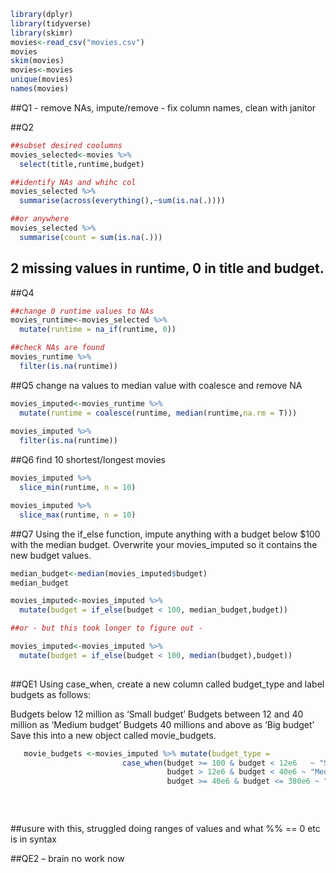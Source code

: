 ```r
library(dplyr)
library(tidyverse)
library(skimr)
movies<-read_csv("movies.csv")
movies
skim(movies)
movies<-movies
unique(movies)
names(movies)

```
##Q1
- remove NAs, impute/remove
- fix column names, clean with janitor



##Q2 

```r
 
##subset desired coolumns
movies_selected<-movies %>% 
  select(title,runtime,budget)

##identify NAs and whihc col
movies_selected %>% 
  summarise(across(everything(),~sum(is.na(.))))

##or anywhere
movies_selected %>% 
  summarise(count = sum(is.na(.)))

```
## 2 missing values in runtime, 0 in title and budget.

##Q4
```r
##change 0 runtime values to NAs
movies_runtime<-movies_selected %>%
  mutate(runtime = na_if(runtime, 0))

##check NAs are found
movies_runtime %>%
  filter(is.na(runtime))

```

##Q5 change na values to median value with coalesce and remove NA
```r
movies_imputed<-movies_runtime %>%
  mutate(runtime = coalesce(runtime, median(runtime,na.rm = T)))
  
movies_imputed %>%
  filter(is.na(runtime))

```
##Q6 find 10 shortest/longest movies
```r
movies_imputed %>% 
  slice_min(runtime, n = 10)

movies_imputed %>% 
  slice_max(runtime, n = 10)
```
##Q7 Using the if_else function, impute anything with a budget below $100 with the median budget. Overwrite your movies_imputed so it contains the new budget values.


```r

median_budget<-median(movies_imputed$budget)
median_budget

movies_imputed<-movies_imputed %>% 
  mutate(budget = if_else(budget < 100, median_budget,budget))

##or - but this took longer to figure out - 

movies_imputed<-movies_imputed %>% 
  mutate(budget = if_else(budget < 100, median(budget),budget))
         


```

##QE1
Using case_when, create a new column called budget_type and label budgets as follows:

Budgets below 12 million as ‘Small budget’
Budgets between 12 and 40 million as ‘Medium budget’
Budgets 40 millions and above as ‘Big budget’
Save this into a new object called movie_budgets.
```r
         
   movie_budgets <-movies_imputed %>% mutate(budget_type = 
                         case_when(budget >= 100 & budget < 12e6   ~ "Small Budget", 
                                   budget > 12e6 & budget < 40e6 ~ "Medium Budget",
                                   budget >= 40e6 & budget <= 380e6 ~ "Big Budget", TRUE ~ "Oth"))
     
                                  
   
```   

##usure with this, struggled doing ranges of values and what %% == 0 etc is in syntax


##QE2 -- brain no work now

